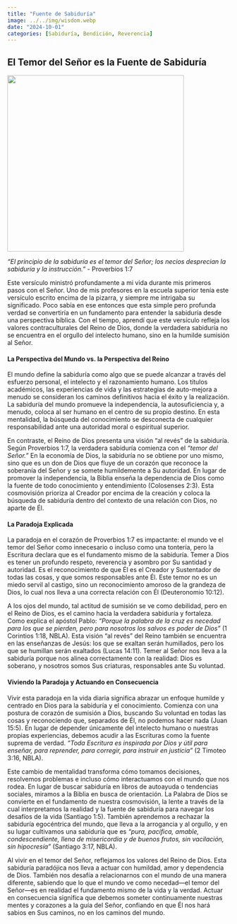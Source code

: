 ```yaml
---
title: "Fuente de Sabiduría"
image: ../../img/wisdom.webp
date: "2024-10-01"
categories: [Sabiduría, Bendición, Reverencia]
---
```


## El Temor del Señor es la Fuente de Sabiduría

![](../../img/wisdom.webp){fig-align="center" width="400"}

*"El principio de la sabiduría es el temor del Señor; los necios desprecian la sabiduría y la instrucción." -* Proverbios 1:7

Este versículo ministró profundamente a mi vida durante mis primeros pasos con el Señor. Uno de mis profesores en la escuela superior tenía este versículo escrito encima de la pizarra, y siempre me intrigaba su significado. Poco sabía en ese entonces que esta simple pero profunda verdad se convertiría en un fundamento para entender la sabiduría desde una perspectiva bíblica. Con el tiempo, aprendí que este versículo refleja los valores contraculturales del Reino de Dios, donde la verdadera sabiduría no se encuentra en el orgullo del intelecto humano, sino en la humilde sumisión al Señor.

#### La Perspectiva del Mundo vs. la Perspectiva del Reino

El mundo define la sabiduría como algo que se puede alcanzar a través del esfuerzo personal, el intelecto y el razonamiento humano. Los títulos académicos, las experiencias de vida y las estrategias de auto-mejora a menudo se consideran los caminos definitivos hacia el éxito y la realización. La sabiduría del mundo promueve la independencia, la autosuficiencia y, a menudo, coloca al ser humano en el centro de su propio destino. En esta mentalidad, la búsqueda del conocimiento se desconecta de cualquier responsabilidad ante una autoridad moral o espiritual superior.

En contraste, el Reino de Dios presenta una visión "al revés" de la sabiduría. Según Proverbios 1:7, la verdadera sabiduría comienza con el *"temor del Señor."* En la economía de Dios, la sabiduría no se obtiene por uno mismo, sino que es un don de Dios que fluye de un corazón que reconoce la soberanía del Señor y se somete humildemente a Su autoridad. En lugar de promover la independencia, la Biblia enseña la dependencia de Dios como la fuente de todo conocimiento y entendimiento (Colosenses 2:3). Esta cosmovisión prioriza al Creador por encima de la creación y coloca la búsqueda de sabiduría dentro del contexto de una relación con Dios, no aparte de Él.

#### La Paradoja Explicada

La paradoja en el corazón de Proverbios 1:7 es impactante: el mundo ve el temor del Señor como innecesario o incluso como una tontería, pero la Escritura declara que es el fundamento mismo de la sabiduría. Temer a Dios es tener un profundo respeto, reverencia y asombro por Su santidad y autoridad. Es el reconocimiento de que Él es el Creador y Sustentador de todas las cosas, y que somos responsables ante Él. Este temor no es un miedo servil al castigo, sino un reconocimiento amoroso de la grandeza de Dios, lo cual nos lleva a una correcta relación con Él (Deuteronomio 10:12).

A los ojos del mundo, tal actitud de sumisión se ve como debilidad, pero en el Reino de Dios, es el camino hacia la verdadera sabiduría y fortaleza. Como explica el apóstol Pablo: *"Porque la palabra de la cruz es necedad para los que se pierden, pero para nosotros los salvos es poder de Dios"* (1 Corintios 1:18, NBLA). Esta visión "al revés" del Reino también se encuentra en las enseñanzas de Jesús: los que se exaltan serán humillados, pero los que se humillan serán exaltados (Lucas 14:11). Temer al Señor nos lleva a la sabiduría porque nos alinea correctamente con la realidad: Dios es soberano, y nosotros somos Sus criaturas, responsables ante Su voluntad.

#### Viviendo la Paradoja y Actuando en Consecuencia

Vivir esta paradoja en la vida diaria significa abrazar un enfoque humilde y centrado en Dios para la sabiduría y el conocimiento. Comienza con una postura de corazón de sumisión a Dios, buscando Su voluntad en todas las cosas y reconociendo que, separados de Él, no podemos hacer nada (Juan 15:5). En lugar de depender únicamente del intelecto humano o nuestras propias experiencias, debemos acudir a las Escrituras como la fuente suprema de verdad. *"Toda Escritura es inspirada por Dios y útil para enseñar, para reprender, para corregir, para instruir en justicia"* (2 Timoteo 3:16, NBLA).

Este cambio de mentalidad transforma cómo tomamos decisiones, resolvemos problemas e incluso cómo interactuamos con el mundo que nos rodea. En lugar de buscar sabiduría en libros de autoayuda o tendencias sociales, miramos a la Biblia en busca de orientación. La Palabra de Dios se convierte en el fundamento de nuestra cosmovisión, la lente a través de la cual interpretamos la realidad y la fuente de sabiduría para navegar los desafíos de la vida (Santiago 1:5). También aprendemos a rechazar la sabiduría egocéntrica del mundo, que lleva a la arrogancia y al orgullo, y en su lugar cultivamos una sabiduría que es *"pura, pacífica, amable, condescendiente, llena de misericordia y de buenos frutos, sin vacilación, sin hipocresía"* (Santiago 3:17, NBLA).

Al vivir en el temor del Señor, reflejamos los valores del Reino de Dios. Esta sabiduría paradójica nos lleva a actuar con humildad, amor y dependencia de Dios. También nos desafía a relacionarnos con el mundo de una manera diferente, sabiendo que lo que el mundo ve como necedad—el temor del Señor—es en realidad el fundamento mismo de la vida y la verdad. Actuar en consecuencia significa que debemos someter continuamente nuestras mentes y corazones a la guía del Señor, confiando en que Él nos hará sabios en Sus caminos, no en los caminos del mundo.
